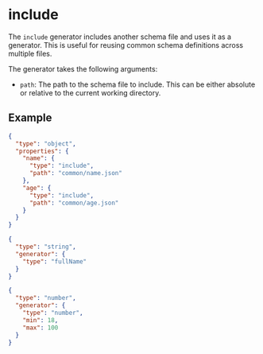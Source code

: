 # include

The `include` generator includes another schema file and uses it as a
generator. This is useful for reusing common schema definitions across
multiple files.

The generator takes the following arguments:

- `path`: The path to the schema file to include. This can be either
  absolute or relative to the current working directory.

## Example

```json filename="schema.json"
{
  "type": "object",
  "properties": {
    "name": {
      "type": "include",
      "path": "common/name.json"
    },
    "age": {
      "type": "include",
      "path": "common/age.json"
    }
  }
}
```

```json filename="common/name.json"
{
  "type": "string",
  "generator": {
    "type": "fullName"
  }
}
```

```json filename="common/age.json"
{
  "type": "number",
  "generator": {
    "type": "number",
    "min": 18,
    "max": 100
  }
}
```
